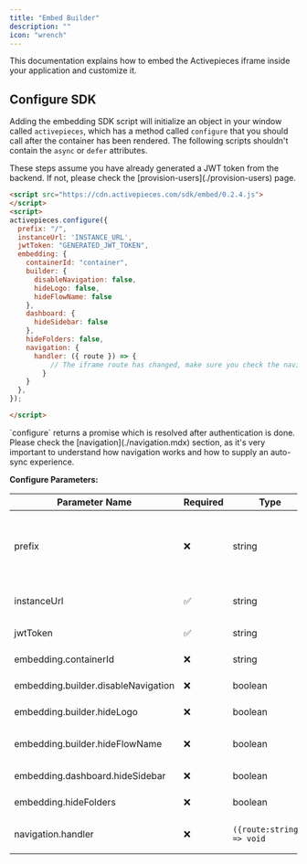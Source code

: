 ```yaml
---
title: "Embed Builder"
description: ""
icon: "wrench"
---
```


<Snippet file="enterprise-feature.mdx" />

This documentation explains how to embed the Activepieces iframe inside your application and customize it.

## Configure SDK

Adding the embedding SDK script will initialize an object in your window called `activepieces`, which has a method called `configure` that you should call after the container has been rendered.
<Tip>
The following scripts shouldn't contain the `async` or `defer` attributes.
</Tip>


<Tip>
These steps assume you have already generated a JWT token from the backend. If not, please check the [provision-users](./provision-users) page.
</Tip>

```html
<script src="https://cdn.activepieces.com/sdk/embed/0.2.4.js">
</script>
<script>
activepieces.configure({
  prefix: "/",
  instanceUrl: 'INSTANCE_URL',
  jwtToken: "GENERATED_JWT_TOKEN",
  embedding: {
    containerId: "container",
    builder: {
      disableNavigation: false,
      hideLogo: false,
      hideFlowName: false
    },
    dashboard: {
      hideSidebar: false
    },
    hideFolders: false,
    navigation: {
      handler: ({ route }) => {
          // The iframe route has changed, make sure you check the navigation section.
        }
    }
  },
});

</script>
```
<Tip>
`configure` returns a promise which is resolved after authentication is done.

 </Tip>

<Tip>
Please check the [navigation](./navigation.mdx) section, as it's very important to understand how navigation works and how to supply an auto-sync experience.
</Tip>

**Configure Parameters:**

| Parameter Name |  Required |  Type | Description |
| --- | --- | --- | --- |
| prefix | ❌ | string | Some customers have an embedding prefix, like this `<embedding_url_prefix>/<Activepieces_url>`. For example if the prefix is `/automation` and the Activepieces url is `/flows` the full url would be `/automation/flows`. |
| instanceUrl| ✅ |  string | The url of the instance hosting Activepieces, could be https://cloud.activepieces.com if you are a cloud user. |
| jwtToken | ✅  |  string | The jwt token you generated to authenticate your users to Activepieces. |
| embedding.containerId | ❌ | string | The html element's id that is going to be containing Activepieces's iframe. |
| embedding.builder.disableNavigation | ❌ |  boolean | Hides the folder name and back button in the builder, by default it is false. |
| embedding.builder.hideLogo | ❌ |  boolean | Hides the logo in the builder's header, by default it is false. |
| embedding.builder.hideFlowName | ❌ |  boolean | Hides the flow name and flow actions dropdown in the builder's header, by default it is false. |
| embedding.dashboard.hideSidebar | ❌ | boolean | Controls the visibility of the sidebar in the dashboard, by default it is false. |
| embedding.hideFolders | ❌ | boolean | Hides all things related to folders in both the flows table and builder by default it is false. |
| navigation.handler  | ❌ | `({route:string}) => void`  | If defined the callback will be triggered each time a route in Activepieces changes, you can read more about it [here](/embedding/navigation)


